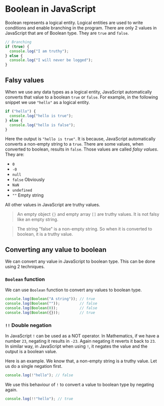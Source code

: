 
<Layout>
<SEO title="Boolean in JavaScript" />
<JSLayout>

# Boolean in JavaScript

Boolean represents a logical entity. Logical entities are used to write conditions and enable branching in the program. There are only 2 values in JavaScript that are of Boolean type. They are `true` and `false`.

```javascript
// Branching
if (true) {
  console.log("I am truthy");
} else {
  console.log("I will never be logged");
}
```

## Falsy values

When we use any data types as a logical entity, JavaScript automatically converts that value to a boolean `true` or `false`. For example, in the following snippet we use `"hello"` as a logical entity.

```javascript
if ("hello") {
  console.log("hello is true");
} else {
  console.log("hello is false");
}
```

Here the output is `"hello is true"`. It is because, JavaScript automatically converts a non-empty string to a `true`. There are some values, when converted to boolean, results in `false`. Those values are called _falsy values_. They are:

- `0`
- `-0`
- `null`
- `false` Obviously
- `NaN`
- `undefined`
- `""` Empty string

All other values in JavaScript are truthy values.

> An empty object `{}` and empty array `[]` are truthy values. It is not falsy like an empty string.

> The string "false" is a non-empty string. So when it is converted to boolean, it is a truthy value.

## Converting any value to boolean

We can convert any value in JavaScript to boolean type. This can be done using 2 techniques.

### `Boolean` function

We can use `Boolean` function to convert any values to boolean type.

```javascript
console.log(Boolean("A string")); // true
console.log(Boolean(""));         // false
console.log(Boolean(0));          // false
console.log(Boolean({}));         // true
```

### `!!` Double negation

In JavaScript `!` can be used as a NOT operator. In Mathematics, if we have a number `23`, negating it results in `-23`. Again negating it reverts it back to `23`. In similar way, in JavaScript when using `!`, it negates the value and the output is a boolean value.

Here is an example. We know that, a non-empty string is a truthy value. Let us do a single negation first.

```javascript
console.log(!"hello"); // false
```

We use this behaviour of `!` to convert a value to boolean type by negating again.

```javascript
console.log(!!"hello"); // true
```
</JSLayout>
</Layout>
